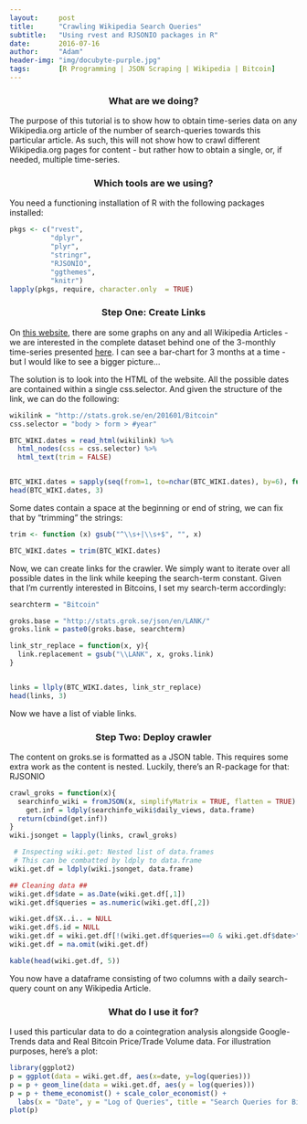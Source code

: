 ```yaml
---
layout:     post
title:      "Crawling Wikipedia Search Queries"
subtitle:   "Using rvest and RJSONIO packages in R"
date:       2016-07-16
author:     "Adam"
header-img: "img/docubyte-purple.jpg"
tags:		[R Programming | JSON Scraping | Wikipedia | Bitcoin]
---
```


<h3><center> What are we doing? </center></h3>

The purpose of this tutorial is to show how to obtain time-series data on any Wikipedia.org article of the number of search-queries towards this particular article. As such, this will not show how to crawl different Wikipedia.org pages for content - but rather how to obtain a single, or, if needed, multiple time-series. 

<h3><center> Which tools are we using? </center></h3>

You need a functioning installation of R with the following packages installed:

```r
pkgs <- c("rvest", 
          "dplyr", 
          "plyr", 
          "stringr", 
          "RJSONIO",
          "ggthemes",
          "knitr")
lapply(pkgs, require, character.only  = TRUE)
```

<h3><center> Step One: Create Links </center></h3>

On [this website](http://stats.grok.se/en), there are some graphs on any and all Wikipedia Articles - we are interested in the complete dataset behind one of the 3-monthly time-series presented [here](http://stats.grok.se/en/201601/Bitcoin). I can see a bar-chart for 3 months at a time - but I would like to see a bigger picture...

The solution is to look into the HTML of the website. All the possible dates are contained within a single css.selector. And given the structure of the link, we can do the following:

```r
wikilink = "http://stats.grok.se/en/201601/Bitcoin"
css.selector = "body > form > #year"

BTC_WIKI.dates = read_html(wikilink) %>%
  html_nodes(css = css.selector) %>%
  html_text(trim = FALSE)


BTC_WIKI.dates = sapply(seq(from=1, to=nchar(BTC_WIKI.dates), by=6), function(i) substr(BTC_WIKI.dates, i, i+5))
head(BTC_WIKI.dates, 3)
```

Some dates contain a space at the beginning or end of string, we can fix that by "trimming" the strings:
```r
trim <- function (x) gsub("^\\s+|\\s+$", "", x)

BTC_WIKI.dates = trim(BTC_WIKI.dates)
```

Now, we can create links for the crawler. We simply want to iterate over all possible dates in the link while keeping the search-term constant. Given that I'm currently interested in Bitcoins, I set my search-term accordingly:


```r

searchterm = "Bitcoin"

groks.base = "http://stats.grok.se/json/en/LANK/"
groks.link = paste0(groks.base, searchterm)

link_str_replace = function(x, y){
  link.replacement = gsub("\\LANK", x, groks.link)
}


links = llply(BTC_WIKI.dates, link_str_replace)
head(links, 3)
``` 

Now we have a list of viable links. 

<h3><center> Step Two: Deploy crawler </center></h3>

The content on groks.se is formatted as a JSON table. This requires some extra work as the content is nested. Luckily, there's an R-package for that: RJSONIO

```r
crawl_groks = function(x){
  searchinfo_wiki = fromJSON(x, simplifyMatrix = TRUE, flatten = TRUE)
    get.inf = ldply(searchinfo_wiki$daily_views, data.frame)
  return(cbind(get.inf))
}
wiki.jsonget = lapply(links, crawl_groks)

 # Inspecting wiki.get: Nested list of data.frames
 # This can be combatted by ldply to data.frame
wiki.get.df = ldply(wiki.jsonget, data.frame)

## Cleaning data ##
wiki.get.df$date = as.Date(wiki.get.df[,1])                                             # Create new variables 
wiki.get.df$queries = as.numeric(wiki.get.df[,2])

wiki.get.df$X..i.. = NULL                                                               # Deleting old variables
wiki.get.df$.id = NULL
wiki.get.df = wiki.get.df[!(wiki.get.df$queries==0 & wiki.get.df$date>"2010-01-01"),]   # Discard irrelevant dates
wiki.get.df = na.omit(wiki.get.df)

kable(head(wiki.get.df, 5))
```

You now have a dataframe consisting of two columns with a daily search-query count on any Wikipedia Article. 

<h3><center> What do I use it for? </center></h3>

I used this particular data to do a cointegration analysis alongside Google-Trends data and Real Bitcoin Price/Trade Volume data. For illustration purposes, here's a plot:

```r
library(ggplot2)
p = ggplot(data = wiki.get.df, aes(x=date, y=log(queries)))
p = p + geom_line(data = wiki.get.df, aes(y = log(queries)))
p = p + theme_economist() + scale_color_economist() + 
  labs(x = "Date", y = "Log of Queries", title = "Search Queries for Bitcoin \n on Wikipedia - Daily")
plot(p)
``` 